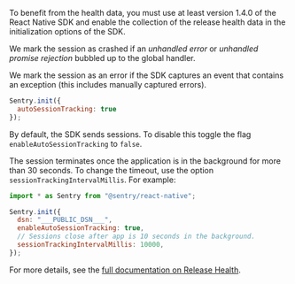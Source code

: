 To benefit from the health data, you must use at least version 1.4.0 of the React Native SDK and enable the collection of the release health data in the initialization options of the SDK.

We mark the session as crashed if an _unhandled error_ or _unhandled promise rejection_ bubbled up to the global handler.

We mark the session as an error if the SDK captures an event that contains an exception (this includes manually captured errors).

```javascript
Sentry.init({
  autoSessionTracking: true
});
```

By default, the SDK sends sessions. To disable this toggle the flag `enableAutoSessionTracking` to `false`.

The session terminates once the application is in the background for more than 30 seconds. To change the timeout, use the option `sessionTrackingIntervalMillis`. For example:

```javascript
import * as Sentry from "@sentry/react-native";

Sentry.init({
  dsn: "___PUBLIC_DSN___",
  enableAutoSessionTracking: true,
  // Sessions close after app is 10 seconds in the background.
  sessionTrackingIntervalMillis: 10000,
});
```

For more details, see the [full documentation on Release Health](/product/releases/health/).
